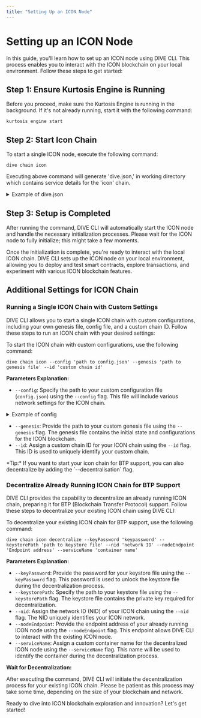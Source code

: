 ```yaml
---
title: "Setting Up an ICON Node"
---
```




# Setting up an ICON Node

In this guide, you'll learn how to set up an ICON node using DIVE CLI. This process enables you to interact with the ICON blockchain on your local environment. Follow these steps to get started:

## Step 1: Ensure Kurtosis Engine is Running

Before you proceed, make sure the Kurtosis Engine is running in the background. If it's not already running, start it with the following command:

```filename="" copy
kurtosis engine start
```

## Step 2: Start Icon Chain

To start a single ICON node, execute the following command:

```filename="" copy
dive chain icon
```

Executing above command will generate 'dive.json,' in working directory which contains service details for the 'icon' chain.

<details>
<summary>
Example of dive.json
</summary>

```filename="" copy
{
  "service_name": "icon-node-0",
  "endpoint_public": "http://127.0.0.1:8090/api/v3/icon_dex",
  "endpoint": "http://172.16.0.3:9080/api/v3/icon_dex",
  "keypassword": "gochain",
  "keystore_path": "keystores/keystore.json",
  "network": "0x3.icon",
  "network_name": "icon-0",
  "nid": "0x3"
}
```
* <b>service_name:</b> The name of the service.
* <b>endpoint_public:</b> The public endpoint URL for interacting with the service.
* <b>keypassword:</b> The password used for accessing the service's keystore."
* <b>keystore_path:</b> The file path for the service's keystore.
* <b>network:</b> The network ID.
* <b>network_name:</b> The name of the network.
* <b>nid:</b> The unique identifier id for the network.  

</details>

## Step 3: Setup is Completed

After running the command, DIVE CLI will automatically start the ICON node and handle the necessary initialization processes. Please wait for the ICON node to fully initialize; this might take a few moments.

Once the initialization is complete, you're ready to interact with the local ICON chain. DIVE CLI sets up the ICON node on your local environment, allowing you to deploy and test smart contracts, explore transactions, and experiment with various ICON blockchain features.

## Additional Settings for ICON Chain

### Running a Single ICON Chain with Custom Settings

DIVE CLI allows you to start a single ICON chain with custom configurations, including your own genesis file, config file, and a custom chain ID. Follow these steps to run an ICON chain with your desired settings:

To start the ICON chain with custom configurations, use the following command:

```filename="" copy
dive chain icon --config 'path to config.json' --genesis 'path to genesis file' --id 'custom chain id'
```

**Parameters Explanation:**

- `--config`: Specify the path to your custom configuration file (`config.json`) using the `--config` flag. This file will include various network settings for the ICON chain.

<details>
<summary>
Example of config
</summary>

```filename="" copy
{
"id": "0",
"private_port": 9080,
"public_port": 8090,
"p2p_listen_address": "7080",
"p2p_address": "8080",
"cid": "0xacbc4e"
}
```
</details>

- `--genesis`: Provide the path to your custom genesis file using the `--genesis` flag. The genesis file contains the initial state and configurations for the ICON blockchain.
- `--id`: Assign a custom chain ID for your ICON chain using the `--id` flag. This ID is used to uniquely identify your custom chain.

<Callout type="info" emoji="💡">
  *Tip:* If you want to start your icon chain for BTP support, you can also decentralize by adding the `--decentralisation` flag.
</Callout>

### Decentralize Already Running ICON Chain for BTP Support

DIVE CLI provides the capability to decentralize an already running ICON chain, preparing it for BTP (Blockchain Transfer Protocol) support. Follow these steps to decentralize your existing ICON chain using DIVE CLI:

To decentralize your existing ICON chain for BTP support, use the following command:

```filename="" copy
dive chain icon decentralize --keyPassword 'keypassword' --keystorePath 'path to keystore file' --nid 'network ID' --nodeEndpoint 'Endpoint address' --serviceName 'container name'
```

**Parameters Explanation:**

- `--keyPassword`: Provide the password for your keystore file using the `--keyPassword` flag. This password is used to unlock the keystore file during the decentralization process.
- `--keystorePath`: Specify the path to your keystore file using the `--keystorePath` flag. The keystore file contains the private key required for decentralization.
- `--nid`: Assign the network ID (NID) of your ICON chain using the `--nid` flag. The NID uniquely identifies your ICON network.
- `--nodeEndpoint`: Provide the endpoint address of your already running ICON node using the `--nodeEndpoint` flag. This endpoint allows DIVE CLI to interact with the existing ICON node.
- `--serviceName`: Assign a custom container name for the decentralized ICON node using the `--serviceName` flag. This name will be used to identify the container during the decentralization process.

**Wait for Decentralization:**

After executing the command, DIVE CLI will initiate the decentralization process for your existing ICON chain. Please be patient as this process may take some time, depending on the size of your blockchain and network.

Ready to dive into ICON blockchain exploration and innovation? Let's get started!
